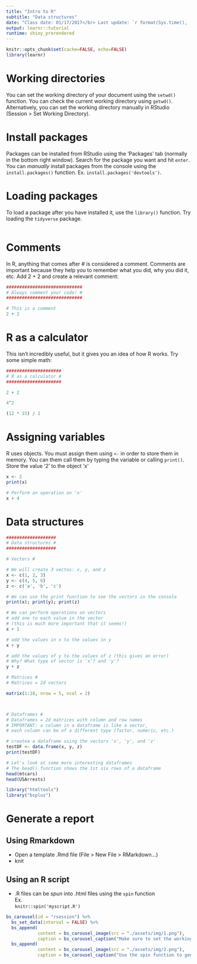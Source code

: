 ```yaml
---
title: "Intro to R"
subtitle: "Data structures"
date: "Class date: 01/17/2017</br> Last update: `r format(Sys.time(), '%D')`"
output: learnr::tutorial
runtime: shiny_prerendered
---
```



```r
knitr::opts_chunk$set(cache=FALSE, echo=FALSE)
library(learnr)
```

# Working directories

You can set the working directory of your document using the `setwd()` 
function. You can check the current working directory using `getwd()`. 
Alternatively, you can set the working directory manually in RStudio 
(Session > Set Working Directory). 

# Install packages

Packages can be installed from RStudio using the 'Packages' tab 
(normally in the bottom right window). Search for the package you want 
and hit `enter`. You can *manually* install packages from the console 
using the `install.packages()` function. Ex. 
`install.packages('devtools')`.

# Loading packages

To load a package after you have installed it, use the `library()` 
function. Try loading the ```tidyverse``` package.

```r

```

# Comments

In R, anything that comes after \# is considered a comment. Comments are 
important because they help you to remember what you did, why you did 
it, etc. Add 2 + 2 and create a relevant comment:

```r
#############################
# Always comment your code! #
#############################

# This is a comment
2 + 2
```


# R as a calculator

This isn't incredibly useful, but it gives you an idea of how R works. 
Try some simple math:

```r

#####################
# R as a calculator #
#####################

2 + 2

4^2

(12 * 15) / 2
```




# Assigning variables

R uses objects. You must assign them using ```<-``` in order 
to store them in memory. You can them call them by typing 
the variable or calling ```print()```. Store the value '2' 
to the object 'x'

```r

x <- 2
print(x)

# Perform an operation on 'x'
x + 4
```


# Data structures

```r

###################
# Data structures #
###################

# Vectors #

# We will create 3 vectos: x, y, and z
x <- c(1, 2, 3)
y <- c(4, 5, 6)
z <- c('a', 'b', 'c')

# We can use the print function to see the vectors in the console
print(x); print(y); print(z)

# We can perform operations on vectors
# add one to each value in the vector
# (this is much more important that it seems!)
x + 1 

# add the values in x to the values in y 
x + y 
```

```r
# add the values of y to the values of z (this gives an error)
# Why? What type of vector is 'x'? and 'y'?
y + z
```



```r
# Matrices #
# Matrices = 2d vectors

matrix(1:10, nrow = 5, ncol = 2)



# Dataframes #
# Dataframes = 2d matrices with column and row names
# IMPORTANT: a column in a dataframe is like a vector, 
# each column can be of a different type (factor, numeric, etc.)

# createa a dataframe using the vectors 'x', 'y', and 'z'
testDF <- data.frame(x, y, z)
print(testDF)

# Let's look at some more interesting dataframes
# The head() function shows the 1st six rows of a dataframe
head(mtcars)
head(USArrests)


```




















```r
library("htmltools")
library("bsplus")
```

# Generate a report

## Using Rmarkdown

- Open a template .Rmd file (File > New File > RMarkdown...)
- knit

## Using an R script

- .R files can be *spun* into .html files using the `spin` function  
Ex.  
`knitr::spin('myscript.R')`

<div class="row">
 <div class="col-md-2"></div>
 <div class="col-md-8">
  <div class="thumbnail">

```r
bs_carousel(id = "rsession") %>%
  bs_set_data(interval = FALSE) %>%
  bs_append(
            content = bs_carousel_image(src = "./assets/img/1.png"), 
            caption = bs_carousel_caption("Make sure to set the working directory")) %>%
  bs_append(
            content = bs_carousel_image(src = "./assets/img/2.png"), 
            caption = bs_carousel_caption("Use the spin function to generate report"))
```
  </div>
 </div>
 <div class="col-md-2"></div>
</div>






